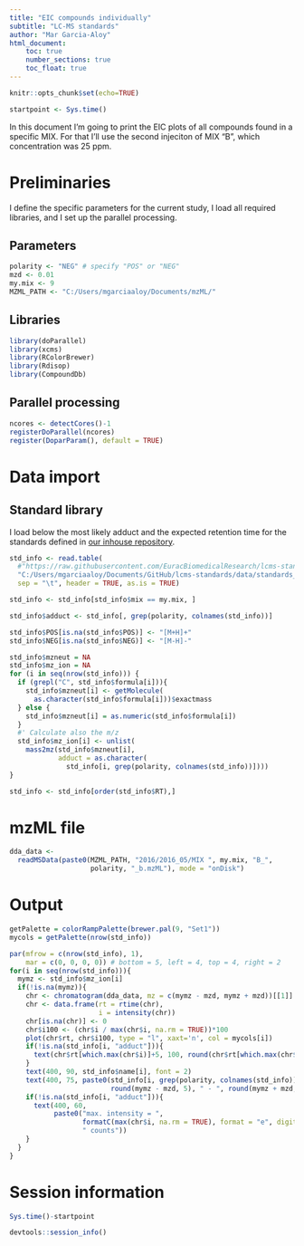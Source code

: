 ```yaml
---
title: "EIC compounds individually"
subtitle: "LC-MS standards"
author: "Mar Garcia-Aloy"
html_document:
    toc: true
    number_sections: true
    toc_float: true
---
```


```r
knitr::opts_chunk$set(echo=TRUE)

startpoint <- Sys.time()
```

In this document I'm going to print the EIC plots of all compounds found in a specific MIX. 
For that I'll use the second injeciton of MIX "B", which concentration was 25 ppm.

# Preliminaries
I define the specific parameters for the current study, I load all 
required libraries, and I set up the parallel processing.

## Parameters
```r
polarity <- "NEG" # specify "POS" or "NEG"
mzd <- 0.01
my.mix <- 9
MZML_PATH <- "C:/Users/mgarciaaloy/Documents/mzML/"
```

## Libraries
```r
library(doParallel)
library(xcms)
library(RColorBrewer)
library(Rdisop)
library(CompoundDb)
```

## Parallel processing
```r
ncores <- detectCores()-1
registerDoParallel(ncores)
register(DoparParam(), default = TRUE)
```

# Data import

## Standard library
I load below the most likely adduct and the expected retention time for the 
standards defined in 
[our inhouse repository](http://github.com/EuracBiomedicalResearch/lcms-standards).

```r
std_info <- read.table(
  #"https://raw.githubusercontent.com/EuracBiomedicalResearch/lcms-standards/master/data/standards_dilution.txt",
  "C:/Users/mgarciaaloy/Documents/GitHub/lcms-standards/data/standards_dilution.txt",
  sep = "\t", header = TRUE, as.is = TRUE)

std_info <- std_info[std_info$mix == my.mix, ]

std_info$adduct <- std_info[, grep(polarity, colnames(std_info))]

std_info$POS[is.na(std_info$POS)] <- "[M+H]+"
std_info$NEG[is.na(std_info$NEG)] <- "[M-H]-"

std_info$mzneut = NA
std_info$mz_ion = NA
for (i in seq(nrow(std_info))) {
  if (grepl("C", std_info$formula[i])){
    std_info$mzneut[i] <- getMolecule(
      as.character(std_info$formula[i]))$exactmass
  } else {
    std_info$mzneut[i] = as.numeric(std_info$formula[i])
  }
  #' Calculate also the m/z
  std_info$mz_ion[i] <- unlist(
    mass2mz(std_info$mzneut[i],
            adduct = as.character(
              std_info[i, grep(polarity, colnames(std_info))])))
}

std_info <- std_info[order(std_info$RT),]
```

# mzML file
```r
dda_data <- 
  readMSData(paste0(MZML_PATH, "2016/2016_05/MIX ", my.mix, "B_", 
                    polarity, "_b.mzML"), mode = "onDisk")
```

# Output
```r
getPalette = colorRampPalette(brewer.pal(9, "Set1"))
mycols = getPalette(nrow(std_info))  

par(mfrow = c(nrow(std_info), 1),
    mar = c(0, 0, 0, 0)) # bottom = 5, left = 4, top = 4, right = 2
for(i in seq(nrow(std_info))){
  mymz <- std_info$mz_ion[i]
  if(!is.na(mymz)){
    chr <- chromatogram(dda_data, mz = c(mymz - mzd, mymz + mzd))[[1]]
    chr <- data.frame(rt = rtime(chr),
                      i = intensity(chr))
    chr[is.na(chr)] <- 0
    chr$i100 <- (chr$i / max(chr$i, na.rm = TRUE))*100
    plot(chr$rt, chr$i100, type = "l", xaxt='n', col = mycols[i])
    if(!is.na(std_info[i, "adduct"])){
      text(chr$rt[which.max(chr$i)]+5, 100, round(chr$rt[which.max(chr$i)]))
    }
    text(400, 90, std_info$name[i], font = 2)
    text(400, 75, paste0(std_info[i, grep(polarity, colnames(std_info))], ": ",
                         round(mymz - mzd, 5), " - ", round(mymz + mzd, 5)))
    if(!is.na(std_info[i, "adduct"])){
      text(400, 60, 
           paste0("max. intensity = ", 
                  formatC(max(chr$i, na.rm = TRUE), format = "e", digits = 2), 
                  " counts"))
    }
  }
}
```

# Session information
```r
Sys.time()-startpoint

devtools::session_info()
```
